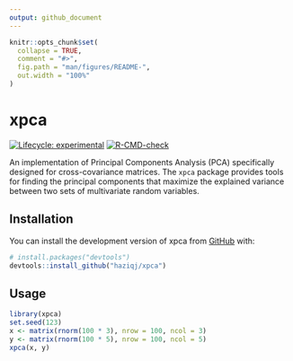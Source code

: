 ```yaml
---
output: github_document
---
```


<!-- README.md is generated from README.Rmd. Please edit that file -->

```r
knitr::opts_chunk$set(
  collapse = TRUE,
  comment = "#>",
  fig.path = "man/figures/README-",
  out.width = "100%"
)
```

# xpca

<!-- badges: start -->
[![Lifecycle: experimental](https://img.shields.io/badge/lifecycle-experimental-orange.svg)](https://lifecycle.r-lib.org/articles/stages.html#experimental)
[![R-CMD-check](https://github.com/haziqj/xpca/actions/workflows/R-CMD-check.yaml/badge.svg)](https://github.com/haziqj/xpca/actions/workflows/R-CMD-check.yaml)
<!-- badges: end -->

An implementation of Principal Components Analysis (PCA) specifically designed for cross-covariance matrices. The `xpca` package provides tools for finding the principal components that maximize the explained variance between two sets of multivariate random variables. 

## Installation

You can install the development version of xpca from [GitHub](https://github.com/) with:

``` r
# install.packages("devtools")
devtools::install_github("haziqj/xpca")
```

## Usage

```r
library(xpca)
set.seed(123)
x <- matrix(rnorm(100 * 3), nrow = 100, ncol = 3)
y <- matrix(rnorm(100 * 5), nrow = 100, ncol = 5)
xpca(x, y)
```
